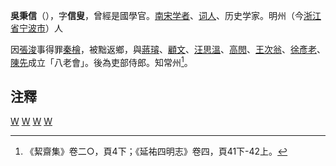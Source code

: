 '''吳秉信'''（{{bd|?||?||}}），字'''信叟'''，曾經是國學官。[[南宋|南宋]][[学者|学者]]、[[词人|词人]]、历史学家。明州（今[[浙江省|浙江省]][[宁波市|宁波市]]）人

因[[張浚|張浚]]事得罪[[秦檜|秦檜]]，被黜返鄉，與[[蔣璿|蔣璿]]、[[顧文|顧文]]、[[汪思溫|汪思溫]]、[[高閌|高閌]]、[[王次翁|王次翁]]、[[徐彥老|徐彥老]]、[[陳先|陳先]]成立「八老會」。後為吏部侍郎。知常州<ref>《絜齋集》卷二○，頁4下；《延祐四明志》卷四，頁41下-42上。</ref>。

==注釋==
<div class="references-small">
<references />
</div>

[[Category:宋朝政治人物|W]]
[[Category:宋朝历史学家|W]]
[[Category:宋朝词人|W]]
[[Category:宁波人|W]]